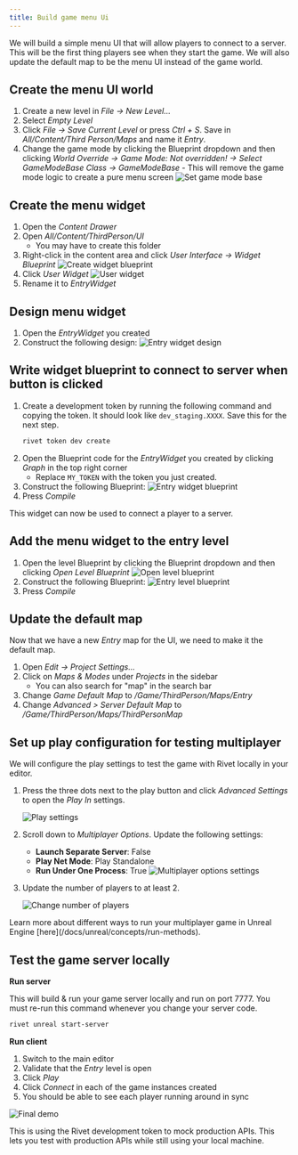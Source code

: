 ```yaml
---
title: Build game menu Ui
---
```


We will build a simple menu UI that will allow players to connect to a server. This will be the first thing players see when they start the game. We will also update the default map to be the menu UI instead of the game world.

## Create the menu UI world

1. Create a new level in _File -> New Level..._
2. Select _Empty Level_
3. Click _File -> Save Current Level_ or press _Ctrl + S_. Save in _All/Content/Third Person/Maps_ and name it _Entry_.
4. Change the game mode by clicking the Blueprint dropdown and then clicking _World Override -> Game Mode: Not overridden! -> Select GameModeBase Class -> GameModeBase_ - This will remove the game mode logic to create a pure menu screen
   ![Set game mode base](./images/set-game-mode-base.png)

## Create the menu widget

1. Open the _Content Drawer_
2. Open _All/Content/ThirdPerson/UI_
   - You may have to create this folder
3. Right-click in the content area and click _User Interface -> Widget Blueprint_
   <img src="./images/create-widget-blueprint.png" alt='Create widget blueprint' />
4. Click _User Widget_
   <img src="./images/user-widget.png" alt='User widget' />
5. Rename it to _EntryWidget_

## Design menu widget

<CrashCourseUnrealWidget />

1. Open the _EntryWidget_ you created
2. Construct the following design:
   <img src="./images/entry-level-blueprint.png" alt='Entry widget design' />

## Write widget blueprint to connect to server when button is clicked

<CrashCourseUnrealBlueprint />

1. Create a development token by running the following command and copying the token. It should look like `dev_staging.XXXX`. Save this for the next step.
   ```bash
   rivet token dev create
   ```
2. Open the Blueprint code for the _EntryWidget_ you created by clicking _Graph_ in the top right corner
   - Replace `MY_TOKEN` with the token you just created.
3. Construct the following Blueprint:
   <img src="./images/entry-widget-blueprint.png" alt='Entry widget blueprint' />
4. Press _Compile_

This widget can now be used to connect a player to a server.


## Add the menu widget to the entry level

1. Open the level Blueprint by clicking the Blueprint dropdown and then clicking _Open Level Blueprint_
   <img src="./images/open-level-blueprint.png" alt='Open level blueprint' />
2. Construct the following Blueprint:
   <img src="./images/entry-level-blueprint.png" alt='Entry level blueprint' />
3. Press _Compile_

## Update the default map

Now that we have a new _Entry_ map for the UI, we need to make it the default map.

1. Open _Edit -> Project Settings..._
2. Click on _Maps & Modes_ under _Projects_ in the sidebar
   - You can also search for "map" in the search bar
3. Change _Game Default Map_ to _/Game/ThirdPerson/Maps/Entry_
3. Change _Advanced > Server Default Map_ to _/Game/ThirdPerson/Maps/ThirdPersonMap_

## Set up play configuration for testing multiplayer

We will configure the play settings to test the game with Rivet locally in your editor.

1. Press the three dots next to the play button and click _Advanced Settings_ to open the _Play In_ settings.

   <img src="./images/play-settings.png" alt='Play settings' />

2. Scroll down to _Multiplayer Options_. Update the following settings:

   - **Launch Separate Server**: False
   - **Play Net Mode**: Play Standalone
   - **Run Under One Process**: True
     <img src="./images/multiplayer-options-settings.png" alt='Multiplayer options settings' />

3. Update the number of players to at least 2.

   <img src="./images/number-players.png" alt='Change number of players' />

<Tip>
	Learn more about different ways to run your multiplayer game in Unreal Engine [here](/docs/unreal/concepts/run-methods).
</Tip>



## Test the game server locally

**Run server**

This will build & run your game server locally and run on port 7777. You must re-run this command whenever you change your server code.

```bash
rivet unreal start-server
```

**Run client**

1. Switch to the main editor
2. Validate that the _Entry_ level is open
3. Click _Play_ 
4. Click _Connect_ in each of the game instances created
5. You should be able to see each player running around in sync

<img src="./images/final-demo.png" alt='Final demo' />

This is using the Rivet development token to mock production APIs. This lets you test with production APIs while still using your local machine.
